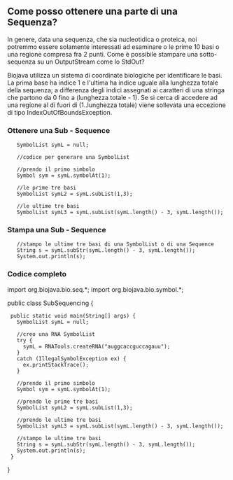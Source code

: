 == Come posso ottenere una parte di una Sequenza? ==

In genere, data una sequenza, che sia nucleotidica o proteica, noi potremmo essere solamente interessati ad esaminare o le prime 10 basi o una regione compresa fra 2 punti. Come è possibile stampare una sotto-sequenza su un OutputStream come lo StdOut?

Biojava utilizza un sistema di coordinate biologiche per identificare le basi. La prima base ha indice 1 e l'ultima ha indice uguale alla lunghezza totale della sequenza; a differenza degli indici assegnati ai caratteri di una stringa che partono da 0 fino a (lunghezza totale - 1). Se si cerca di accedere ad una regione al di fuori di (1..lunghezza totale) viene sollevata una eccezione di tipo IndexOutOfBoundsException.

=== Ottenere una Sub - Sequence ===

<java>
    SymbolList symL = null;

    //codice per generare una SymbolList

    //prendo il primo simbolo
    Symbol sym = symL.symbolAt(1);

    //le prime tre basi
    SymbolList symL2 = symL.subList(1,3);

    //le ultime tre basi
    SymbolList symL3 = symL.subList(symL.length() - 3, symL.length());
</java>

=== Stampa una Sub - Sequence ===

<java>
    //stampo le ultime tre basi di una SymbolList o di una Sequence
    String s = symL.subStr(symL.length() - 3, symL.length());
    System.out.println(s);
</java>

=== Codice completo ===

<java>
import org.biojava.bio.seq.*;
import org.biojava.bio.symbol.*;

public class SubSequencing {
  public static void main(String[] args) {
    SymbolList symL = null;

    //creo una RNA SymbolList
    try {
      symL = RNATools.createRNA("auggcaccguccagauu");
    }
    catch (IllegalSymbolException ex) {
      ex.printStackTrace();
    }

    //prendo il primo simbolo
    Symbol sym = symL.symbolAt(1);

    //prendo le prime tre basi
    SymbolList symL2 = symL.subList(1,3);

    //prendo le ultime tre basi
    SymbolList symL3 = symL.subList(symL.length() - 3, symL.length());

    //stampo le ultime tre basi
    String s = symL.subStr(symL.length() - 3, symL.length());
    System.out.println(s);
  }
}
</java>